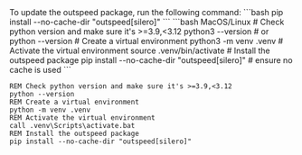 <Warning>
  To update the outspeed package, run the following command: 
  ```bash 
  pip install --no-cache-dir "outspeed[silero]" 
  ```
</Warning>

<CodeGroup>
```bash MacOS/Linux
# Check python version and make sure it's >=3.9,<3.12
python3 --version # or python --version
# Create a virtual environment
python3 -m venv .venv
# Activate the virtual environment
source .venv/bin/activate
# Install the outspeed package
pip install --no-cache-dir "outspeed[silero]" # ensure no cache is used
```

```batch Windows
REM Check python version and make sure it's >=3.9,<3.12
python --version
REM Create a virtual environment
python -m venv .venv
REM Activate the virtual environment
call .venv\Scripts\activate.bat
REM Install the outspeed package
pip install --no-cache-dir "outspeed[silero]"
```

</CodeGroup>
